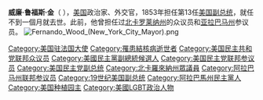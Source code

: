 '''威廉·鲁福斯·金'''（{{lang-en|William R. King}} {{bd|1786年|4月7日|1853年|4月18日}}），[[美国|美国]]政治家、外交官，1853年担任第13任[[美国副总统|美国副总统]]，就任不到一個月就去世。此前，他曾担任过[[北卡罗莱纳州|北卡罗莱纳州]]的众议员和[[亚拉巴马州|亚拉巴马州]]参议员。
[[File:Fernando_Wood_(New_York_City_Mayor).png|thumb]]
{{美国副总统}}
{{Democratic Party}}
{{Authority control}}
[[Category:美国驻法国大使|Category:美国驻法国大使]]
[[Category:罹患結核病逝世者|Category:罹患結核病逝世者]]
[[Category:美国民主共和党联邦众议员|Category:美国民主共和党联邦众议员]]
[[Category:美國民主黨副總統候選人|Category:美國民主黨副總統候選人]]
[[Category:美国民主党联邦参议员|Category:美国民主党联邦参议员]]
[[Category:美国民主党副总统|Category:美国民主党副总统]]
[[Category:北卡羅來納州眾議員|Category:北卡羅來納州眾議員]]
[[Category:阿拉巴马州联邦参议员|Category:阿拉巴马州联邦参议员]]
[[Category:19世纪美国副总统|Category:19世纪美国副总统]]
[[Category:阿拉巴馬州民主黨人|Category:阿拉巴馬州民主黨人]]
[[Category:美国种植园主|Category:美国种植园主]]
[[Category:美國LGBT政治人物|Category:美國LGBT政治人物]]